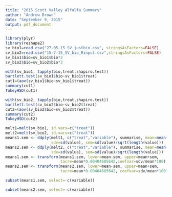 ```yaml
---
title: "2015 Scott Valley Alfalfa Summary"
author: "Andrew Brown"
date: "September 9, 2015"
output: pdf_document
---
```


```r

library(plyr)
library(reshape2)
sv_bio1=read.csv("27-05-15_SV_justbio.csv", stringsAsFactors=FALSE)
sv_bio2=read.csv("15-7-15_SV_bio_Rinput.csv",stringsAsFactors=FALSE)
sv_bio1$bio=sv_bio1$bio*2
sv_bio2$bio=sv_bio2$bio*2
```
\section{AOV - Cutting 1}
```r
with(sv_bio1, tapply(bio,treat,shapiro.test))
bartlett.test(sv_bio1$bio~sv_bio1$treat)
cut1=(aov(sv_bio1$bio~sv_bio1$treat))
summary(cut1)
TukeyHSD(cut1)
```
\section{AOV - Cutting 2}
```r
with(sv_bio2, tapply(bio,treat,shapiro.test))
bartlett.test(sv_bio2$bio~sv_bio2$treat)
cut2=(aov(sv_bio2$bio~sv_bio2$treat))
summary(cut2)
TukeyHSD(cut2)
```

```r
melt1=melt(sv_bio1, id.vars=c("treat"))
melt2=melt(sv_bio2, id.vars=c("treat"))
means1.sem <- ddply(melt1, c("treat","variable"), summarise, mean=mean(value), 
                    sdv=sd(value), sem=sd(value)/sqrt(length(value)))
means2.sem <- ddply(melt2, c("treat","variable"), summarise, mean=mean(value), 
                    sdv=sd(value), sem=sd(value)/sqrt(length(value)))
means1.sem <- transform(means1.sem, lower=mean-sem, upper=mean+sem,
                        tacre=mean*0.00404685642,coefvar=sdv/mean*100)
means2.sem <- transform(means2.sem, lower=mean-sem, upper=mean+sem,
                        tacre=mean*0.00404685642, coefvar=sdv/mean*100)
```
\section{Stats - Cutting 1}
```r
subset(means1.sem, select=-c(variable))
```
\section{Stats - Cutting 2}
```r
subset(means2.sem, select=-c(variable))
```